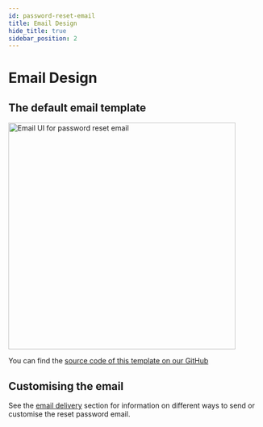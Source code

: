 ```yaml
---
id: password-reset-email
title: Email Design
hide_title: true
sidebar_position: 2
---
```


# Email Design

## The default email template

<img alt="Email UI for password reset email" width="450px" src="/img/emailpassword/pass-reset-email.png" />

You can find the [source code of this template on our GitHub](https://github.com/supertokens/email-sms-templates/blob/master/email-html/password-reset.html)

## Customising the email

See the [email delivery](/docs/platform-configuration/email-delivery/about) section for information on different ways to send or customise the reset password email.
